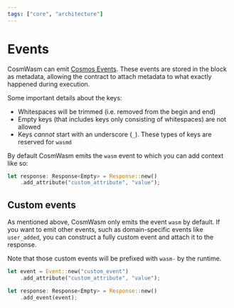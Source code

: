 ```yaml
---
tags: ["core", "architecture"]
---
```



# Events

CosmWasm can emit [Cosmos Events]. These events are stored in the block as metadata, allowing the contract
to attach metadata to what exactly happened during execution.

<Callout>

Some important details about the keys:

- Whitespaces will be trimmed (i.e. removed from the begin and end)
- Empty keys (that includes keys only consisting of whitespaces) are not allowed
- Keys _cannot_ start with an underscore (`_`). These types of keys are reserved for `wasmd`

</Callout>

By default CosmWasm emits the `wasm` event to which you can add context like so:

```rust filename="wasm_event.rs" template="core"
let response: Response<Empty> = Response::new()
    .add_attribute("custom_attribute", "value");
```

## Custom events

As mentioned above, CosmWasm only emits the event `wasm` by default. If you want to emit other
events, such as domain-specific events like `user_added`, you can construct a fully custom event and
attach it to the response.

<Callout>Note that those custom events will be prefixed with `wasm-` by the runtime.</Callout>

```rust filename="custom_event.rs" template="core"
let event = Event::new("custom_event")
    .add_attribute("custom_attribute", "value");

let response: Response<Empty> = Response::new()
    .add_event(event);
```

[Cosmos Events]: https://docs.cosmos.network/v0.50/learn/advanced/events

